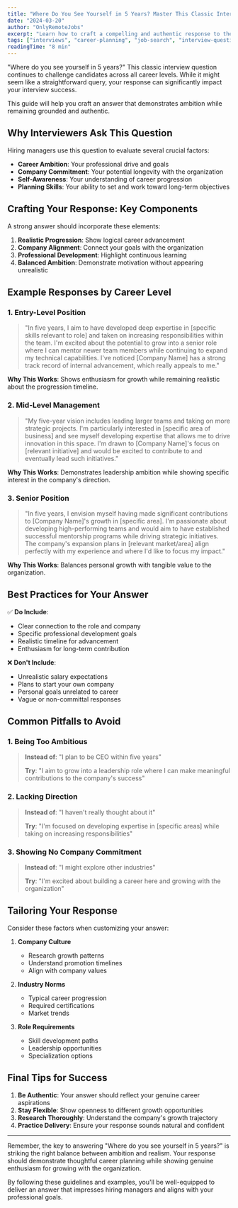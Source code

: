 ```yaml
---
title: "Where Do You See Yourself in 5 Years? Master This Classic Interview Question"
date: "2024-03-20"
author: "OnlyRemoteJobs"
excerpt: "Learn how to craft a compelling and authentic response to the age-old interview question about your five-year career vision."
tags: ["interviews", "career-planning", "job-search", "interview-questions"]
readingTime: "8 min"
---
```


"Where do you see yourself in 5 years?" This classic interview question continues to challenge candidates across all career levels. While it might seem like a straightforward query, your response can significantly impact your interview success.

This guide will help you craft an answer that demonstrates ambition while remaining grounded and authentic.

## Why Interviewers Ask This Question

Hiring managers use this question to evaluate several crucial factors:

- **Career Ambition**: Your professional drive and goals
- **Company Commitment**: Your potential longevity with the organization
- **Self-Awareness**: Your understanding of career progression
- **Planning Skills**: Your ability to set and work toward long-term objectives

## Crafting Your Response: Key Components

A strong answer should incorporate these elements:

1. **Realistic Progression**: Show logical career advancement
2. **Company Alignment**: Connect your goals with the organization
3. **Professional Development**: Highlight continuous learning
4. **Balanced Ambition**: Demonstrate motivation without appearing unrealistic

## Example Responses by Career Level

### 1. Entry-Level Position

> "In five years, I aim to have developed deep expertise in [specific skills relevant to role] and taken on increasing responsibilities within the team. I'm excited about the potential to grow into a senior role where I can mentor newer team members while continuing to expand my technical capabilities. I've noticed [Company Name] has a strong track record of internal advancement, which really appeals to me."

**Why This Works**: Shows enthusiasm for growth while remaining realistic about the progression timeline.

### 2. Mid-Level Management

> "My five-year vision includes leading larger teams and taking on more strategic projects. I'm particularly interested in [specific area of business] and see myself developing expertise that allows me to drive innovation in this space. I'm drawn to [Company Name]'s focus on [relevant initiative] and would be excited to contribute to and eventually lead such initiatives."

**Why This Works**: Demonstrates leadership ambition while showing specific interest in the company's direction.

### 3. Senior Position

> "In five years, I envision myself having made significant contributions to [Company Name]'s growth in [specific area]. I'm passionate about developing high-performing teams and would aim to have established successful mentorship programs while driving strategic initiatives. The company's expansion plans in [relevant market/area] align perfectly with my experience and where I'd like to focus my impact."

**Why This Works**: Balances personal growth with tangible value to the organization.

<BrowseJobsButton />

## Best Practices for Your Answer

✅ **Do Include**:

- Clear connection to the role and company
- Specific professional development goals
- Realistic timeline for advancement
- Enthusiasm for long-term contribution

❌ **Don't Include**:

- Unrealistic salary expectations
- Plans to start your own company
- Personal goals unrelated to career
- Vague or non-committal responses

## Common Pitfalls to Avoid

### 1. Being Too Ambitious

> **Instead of**: "I plan to be CEO within five years"
>
> **Try**: "I aim to grow into a leadership role where I can make meaningful contributions to the company's success"

### 2. Lacking Direction

> **Instead of**: "I haven't really thought about it"
>
> **Try**: "I'm focused on developing expertise in [specific areas] while taking on increasing responsibilities"

### 3. Showing No Company Commitment

> **Instead of**: "I might explore other industries"
>
> **Try**: "I'm excited about building a career here and growing with the organization"

## Tailoring Your Response

Consider these factors when customizing your answer:

1. **Company Culture**

   - Research growth patterns
   - Understand promotion timelines
   - Align with company values

2. **Industry Norms**

   - Typical career progression
   - Required certifications
   - Market trends

3. **Role Requirements**
   - Skill development paths
   - Leadership opportunities
   - Specialization options

## Final Tips for Success

1. **Be Authentic**: Your answer should reflect your genuine career aspirations
2. **Stay Flexible**: Show openness to different growth opportunities
3. **Research Thoroughly**: Understand the company's growth trajectory
4. **Practice Delivery**: Ensure your response sounds natural and confident

---

Remember, the key to answering "Where do you see yourself in 5 years?" is striking the right balance between ambition and realism. Your response should demonstrate thoughtful career planning while showing genuine enthusiasm for growing with the organization.

By following these guidelines and examples, you'll be well-equipped to deliver an answer that impresses hiring managers and aligns with your professional goals.

<BrowseJobsButton />
